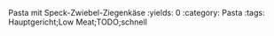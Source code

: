 Pasta mit Speck-Zwiebel-Ziegenkäse
:yields: 0
:category: Pasta
:tags: Hauptgericht;Low Meat;TODO;schnell
